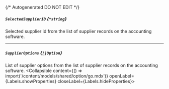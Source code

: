{/* Autogenerated DO NOT EDIT  */}

##### `SelectedSupplierID` *{`*string`}*
Selected supplier id from the list of supplier records on the accounting software.

---
##### `SupplierOptions` *{`[]Option`}*
List of supplier options from the list of supplier records on the accounting software.
<Collapsible content={() => import('/content/models/shared/option/go.mdx')} openLabel={Labels.showProperties} closeLabel={Labels.hideProperties}>
</Collapsible>


